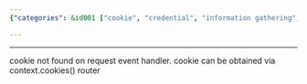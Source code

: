 ```yaml
---
{"categories": &id001 ["cookie", "credential", "information gathering", "playwright", "scraping", "stub", "tips"], "category": "Playwright", "date": "2022-06-19 09:41:38", "description": "This blog post delves into Playwright's handling of request headers and cookies, with a focus on the context.cookies() method as an effective solution for addressing cookie-related challenges.", "tags": *id001, "title": "playwright intercept request header cookie"}

---
```


------
cookie not found on request event handler.
cookie can be obtained via context.cookies()
router
